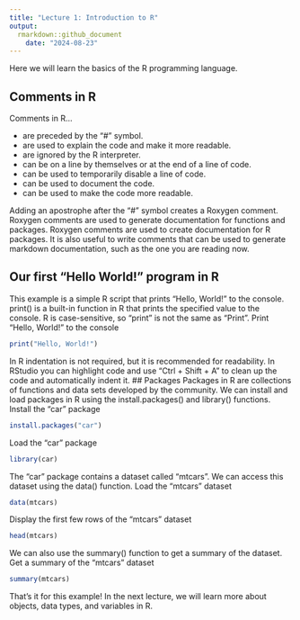 ```yaml
---
title: "Lecture 1: Introduction to R"
output: 
  rmarkdown::github_document
    date: "2024-08-23"
---
```


Here we will learn the basics of the R programming language.

## Comments in R

Comments in R...

- are preceded by the "#" symbol.
- are used to explain the code and make it more readable.
- are ignored by the R interpreter.
- can be on a line by themselves or at the end of a line of code.
- can be used to temporarily disable a line of code.
- can be used to document the code.
- can be used to make the code more readable.

Adding an apostrophe after the "#" symbol creates a Roxygen comment.
Roxygen comments are used to generate documentation for functions and packages.
Roxygen comments are used to create documentation for R packages.
It is also useful to write comments that can be used to generate markdown documentation,
such as the one you are reading now.

## Our first "Hello World!" program in R

This example is a simple R script that prints "Hello, World!" to the console.
print() is a built-in function in R that prints the specified value to the console.
R is case-sensitive, so "print" is not the same as "Print".
Print "Hello, World!" to the console

```r
print("Hello, World!")
```

In R indentation is not required, but it is recommended for readability.
In RStudio you can highlight code and use "Ctrl + Shift + A" to clean up the code and automatically indent it.
## Packages
Packages in R are collections of functions and data sets developed by the community.
We can install and load packages in R using the install.packages() and library() functions.
Install the "car" package

```r
install.packages("car")
```

Load the "car" package

```r
library(car)
```

The "car" package contains a dataset called "mtcars".
We can access this dataset using the data() function.
Load the "mtcars" dataset

```r
data(mtcars)
```

Display the first few rows of the "mtcars" dataset

```r
head(mtcars)
```

We can also use the summary() function to get a summary of the dataset.
Get a summary of the "mtcars" dataset

```r
summary(mtcars)
```

That's it for this example! In the next lecture, we will learn more about objects, data types, and variables in R.
